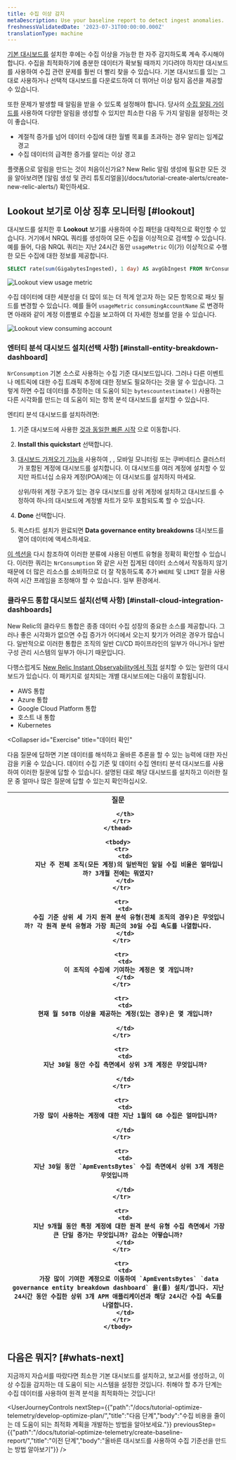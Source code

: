 ```yaml
---
title: 수집 이상 감지
metaDescription: Use your baseline report to detect ingest anomalies.
freshnessValidatedDate: '2023-07-31T00:00:00.000Z'
translationType: machine
---
```





[기본 대시보드를](/docs/tutorial-optimize-telemetry/create-baseline-report/) 설치한 후에는 수집 이상을 가능한 한 자주 감지하도록 계속 주시해야 합니다. 수집을 최적화하기에 충분한 데이터가 확보될 때까지 기다려야 하지만 대시보드를 사용하여 수집 관련 문제를 훨씬 더 빨리 찾을 수 있습니다. 기본 대시보드를 있는 그대로 사용하거나 선택적 대시보드를 다운로드하여 더 뛰어난 이상 탐지 옵션을 제공할 수 있습니다.

또한 문제가 발생할 때 알림을 받을 수 있도록 <InlinePopover type="alerts"/>설정해야 합니다. 당사의 [수집 알림 가이드를](/docs/accounts/accounts-billing/new-relic-one-pricing-billing/usage-queries-alerts) 사용하여 다양한 알림을 생성할 수 있지만 최소한 다음 두 가지 알림을 설정하는 것이 좋습니다.

* 계절적 증가를 넘어 데이터 수집에 대한 월별 목표를 초과하는 경우 알리는 임계값 경고
* 수집 데이터의 급격한 증가를 알리는 이상 경고

<Callout variant="tip">
  플랫폼으로 알림을 만드는 것이 처음이신가요? New Relic 알림 생성에 필요한 모든 것을 알아보려면 [알림 생성 및 관리 튜토리얼을](/docs/tutorial-create-alerts/create-new-relic-alerts/) 확인하세요.
</Callout>

## Lookout 보기로 이상 징후 모니터링 [#lookout]

대시보드를 설치한 후 <DoNotTranslate>**Lookout**</DoNotTranslate> 보기를 사용하여 수집 패턴을 대략적으로 확인할 수 있습니다. 거기에서 NRQL 쿼리를 생성하여 모든 수집을 이상적으로 검색할 수 있습니다. 예를 들어, 다음 NRQL 쿼리는 지난 24시간 동안 `usageMetric` 이(가) 이상적으로 수행한 모든 수집에 대한 정보를 제공합니다.

```sql
SELECT rate(sum(GigabytesIngested), 1 day) AS avgGbIngest FROM NrConsumption WHERE productLine='DataPlatform' FACET usageMetric 
```

<img
  src={omaoedgLookoutViewTelemType}
  alt="Lookout view usage metric"
  title="Lookout view usage metric"
/>

수집 데이터에 대한 세분성을 더 많이 또는 더 적게 얻고자 하는 모든 항목으로 패싯 필드를 변경할 수 있습니다. 예를 들어 `usageMetric` `consumingAccountName` 로 변경하면 아래와 같이 계정 이름별로 수집을 보고하여 더 자세한 정보를 얻을 수 있습니다.

<img
  src={omaoedgLookoutViewConsumingAccount}
  alt="Lookout view consuming account"
  title="Lookout view consuming account"
/>

### 엔터티 분석 대시보드 설치(선택 사항) [#install-entity-breakdown-dashboard]

`NrConsumption` 기본 소스로 사용하는 수집 기준 대시보드입니다. 그러나 다른 이벤트나 메트릭에 대한 수집 트래픽 추정에 대한 정보도 필요하다는 것을 알 수 있습니다. 그렇게 하면 수집 데이터를 추정하는 데 도움이 되는 `bytescountestimate()` 사용하는 다른 시각화를 만드는 데 도움이 되는 항목 분석 대시보드를 설치할 수 있습니다.

엔티티 분석 대시보드를 설치하려면:

1. 기준 대시보드에 사용한 [것과 동일한 빠른 시작](https://onenr.io/0PoR8zpDYQG) 으로 이동합니다.

2. <DoNotTranslate>**Install this quickstart**</DoNotTranslate> 선택합니다.

3. [대시보드 가져오기 기능을](/docs/query-your-data/explore-query-data/dashboards/introduction-dashboards/#dashboards-import) 사용하여 <InlinePopover type="apm"/>, <InlinePopover type="browser"/>, 모바일 모니터링 또는 쿠버네티스 클러스터가 포함된 계정에 대시보드를 설치합니다. 이 대시보드를 여러 계정에 설치할 수 있지만 파트너십 소유자 계정(POA)에는 이 대시보드를 설치하지 마세요.

   <Callout variant="tip">
     상위/하위 계정 구조가 있는 경우 대시보드를 상위 계정에 설치하고 대시보드를 수정하여 하나의 대시보드에 계정별 차트가 모두 포함되도록 할 수 있습니다.
   </Callout>

4. <DoNotTranslate>**Done**</DoNotTranslate> 선택합니다.

5. 퀵스타트 설치가 완료되면 <DoNotTranslate>**Data governance entity breakdowns**</DoNotTranslate> 대시보드를 열어 데이터에 액세스하세요.

[이 섹션을](/docs/new-relic-solutions/observability-maturity/operational-efficiency/dg-baselining#understand-nr-consumption-metrics) 다시 참조하여 이러한 분류에 사용된 이벤트 유형을 정확히 확인할 수 있습니다. 이러한 쿼리는 `NrConsumption` 와 같은 사전 집계된 데이터 소스에서 작동하지 않기 때문에 더 많은 리소스를 소비하므로 더 잘 작동하도록 추가 `WHERE` 및 `LIMIT` 절을 사용하여 시간 프레임을 조정해야 할 수 있습니다. 일부 환경에서.

### 클라우드 통합 대시보드 설치(선택 사항) [#install-cloud-integration-dashboards]

New Relic의 클라우드 통합은 종종 데이터 수집 성장의 중요한 소스를 제공합니다. 그러나 좋은 시각화가 없으면 수집 증가가 어디에서 오는지 찾기가 어려운 경우가 많습니다. 일반적으로 이러한 통합은 조직의 일반 CI/CD 파이프라인의 일부가 아니거나 일반 구성 관리 시스템의 일부가 아니기 때문입니다.

다행스럽게도 [New Relic Instant Observability에서 직접](https://onenr.io/0EPwJJO9Ow7) 설치할 수 있는 일련의 대시보드가 있습니다. 이 패키지로 설치되는 개별 대시보드에는 다음이 포함됩니다.

* AWS 통합
* Azure 통합
* Google Cloud Platform 통합
* 호스트 내 통합
* Kubernetes

<Collapser
  id="Exercise"
  title="데이터 확인"
>
  다음 질문에 답하면 기본 데이터를 해석하고 올바른 추론을 할 수 있는 능력에 대한 자신감을 키울 수 있습니다. 데이터 수집 기준 및 데이터 수집 엔터티 분석 대시보드를 사용하여 이러한 질문에 답할 수 있습니다. 설명된 대로 해당 대시보드를 설치하고 이러한 질문 중 얼마나 많은 질문에 답할 수 있는지 확인하십시오.

  <table>
    <thead>
      <tr>
        <th>
          질문  

        </th>
      </tr>
    </thead>

    <tbody>
      <tr>
        <td>
          지난 주 전체 조직(모든 계정)의 일반적인 일일 수집 비율은 얼마입니까? 3개월 전에는 뭐였지?
        </td>
      </tr>

      <tr>
        <td>
          수집 기준 상위 세 가지 원격 분석 유형(전체 조직의 경우)은 무엇입니까? 각 원격 분석 유형과 가장 최근의 30일 수집 속도를 나열합니다.
        </td>
      </tr>

      <tr>
        <td>
          이 조직의 수집에 기여하는 계정은 몇 개입니까?
        </td>
      </tr>

      <tr>
        <td>
          현재 월 50TB 이상을 제공하는 계정(있는 경우)은 몇 개입니까?  

        </td>
      </tr>

      <tr>
        <td>
          지난 30일 동안 수집 측면에서 상위 3개 계정은 무엇입니까?  

        </td>
      </tr>

      <tr>
        <td>
          가장 많이 사용하는 계정에 대한 지난 1월의 GB 수집은 얼마입니까?  

        </td>
      </tr>

      <tr>
        <td>
          지난 30일 동안 `ApmEventsBytes` 수집 측면에서 상위 3개 계정은 무엇입니까  

        </td>
      </tr>

      <tr>
        <td>
          지난 9개월 동안 특정 계정에 대한 원격 분석 유형 수집 측면에서 가장 큰 단일 증가는 무엇입니까? 감소는 어떻습니까?
        </td>
      </tr>

      <tr>
        <td>
          가장 많이 기여한 계정으로 이동하여 `ApmEventsBytes` `data governance entity breakdown dashboard` 을(를) 설치/엽니다. 지난 24시간 동안 수집한 상위 3개 APM 애플리케이션과 해당 24시간 수집 속도를 나열합니다.
        </td>
      </tr>
    </tbody>
  </table>
</Collapser>

## 다음은 뭐지? [#whats-next]

지금까지 자습서를 따랐다면 최소한 기본 대시보드를 설치하고, 보고서를 생성하고, 이상 수집을 감지하는 데 도움이 되는 시스템을 설정한 것입니다. 취해야 할 추가 단계는 수집 데이터를 사용하여 원격 분석을 최적화하는 것입니다!

<UserJourneyControls
  nextStep={{"path":"/docs/tutorial-optimize-telemetry/develop-optimize-plan/","title":"다음 단계","body":"수집 비용을 줄이는 데 도움이 되는 최적화 계획을 개발하는 방법을 알아보세요."}}
  previousStep={{"path":"/docs/tutorial-optimize-telemetry/create-baseline-report/","title":"이전 단계","body":"올바른 대시보드를 사용하여 수집 기준선을 만드는 방법 알아보기"}}
/>